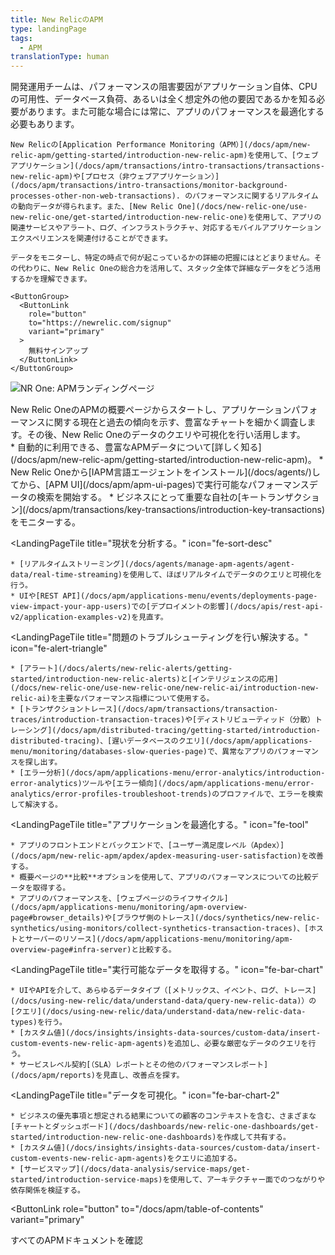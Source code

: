 ```yaml
---
title: New RelicのAPM
type: landingPage
tags:
  - APM
translationType: human
---
```


<LandingPageHero>
  <HeroContent>
    開発運用チームは、パフォーマンスの阻害要因がアプリケーション自体、CPUの可用性、データベース負荷、あるいは全く想定外の他の要因であるかを知る必要があります。また可能な場合には常に、アプリのパフォーマンスを最適化する必要もあります。

    New Relicの[Application Performance Monitoring（APM）](/docs/apm/new-relic-apm/getting-started/introduction-new-relic-apm)を使用して、[ウェブアプリケーション](/docs/apm/transactions/intro-transactions/transactions-new-relic-apm)や[プロセス（非ウェブアプリケーション）](/docs/apm/transactions/intro-transactions/monitor-background-processes-other-non-web-transactions). のパフォーマンスに関するリアルタイムの動向データが得られます。また、[New Relic One](/docs/new-relic-one/use-new-relic-one/get-started/introduction-new-relic-one)を使用して、アプリの関連サービスやアラート、ログ、インフラストラクチャ、対応するモバイルアプリケーションエクスペリエンスを関連付けることができます。

    データをモニターし、特定の時点で何が起こっているかの詳細の把握にはとどまりません。その代わりに、New Relic Oneの総合力を活用して、スタック全体で詳細なデータをどう活用するかを理解できます。

    <ButtonGroup>
      <ButtonLink
        role="button"
        to="https://newrelic.com/signup"
        variant="primary"
      >
        無料サインアップ
      </ButtonLink>
    </ButtonGroup>
  </HeroContent>

  ![NR One: APMランディングページ](./images/nrone-apm-landing-073120.png "NR One: APMランディングページ")

  <figcaption>
    New Relic OneのAPMの概要ページからスタートし、アプリケーションパフォーマンスに関する現在と過去の傾向を示す、豊富なチャートを細かく調査します。その後、New Relic Oneのデータのクエリや可視化を行い活用します。
  </figcaption>
</LandingPageHero>

<LandingPageTileGrid>
  <LandingPageTile
    title="始めてみましょう。"
    icon="fe-check-square"
  >
    * 自動的に利用できる、豊富なAPMデータについて[詳しく知る](/docs/apm/new-relic-apm/getting-started/introduction-new-relic-apm)。
    * New Relic Oneから[IAPM言語エージェントをインストール](/docs/agents/)してから、[APM UI](/docs/apm/apm-ui-pages)で実行可能なパフォーマンスデータの検索を開始する。
    * ビジネスにとって重要な自社の[キートランザクション](/docs/apm/transactions/key-transactions/introduction-key-transactions)をモニターする。
  </LandingPageTile>

  <LandingPageTile
    title="現状を分析する。"
    icon="fe-sort-desc"
  >
    * [リアルタイムストリーミング](/docs/agents/manage-apm-agents/agent-data/real-time-streaming)を使用して、ほぼリアルタイムでデータのクエリと可視化を行う。
    * UIや[REST API](/docs/apm/applications-menu/events/deployments-page-view-impact-your-app-users)での[デプロイメントの影響](/docs/apis/rest-api-v2/application-examples-v2)を見直す。
  </LandingPageTile>

  <LandingPageTile
    title="問題のトラブルシューティングを行い解決する。"
    icon="fe-alert-triangle"
  >
    * [アラート](/docs/alerts/new-relic-alerts/getting-started/introduction-new-relic-alerts)と[インテリジェンスの応用](/docs/new-relic-one/use-new-relic-one/new-relic-ai/introduction-new-relic-ai)を主要なパフォーマンス指標について使用する。
    * [トランザクショントレース](/docs/apm/transactions/transaction-traces/introduction-transaction-traces)や[ディストリビューティッド（分散）トレーシング](/docs/apm/distributed-tracing/getting-started/introduction-distributed-tracing)、[遅いデータベースのクエリ](/docs/apm/applications-menu/monitoring/databases-slow-queries-page)で、異常なアプリのパフォーマンスを探し出す。
    * [エラー分析](/docs/apm/applications-menu/error-analytics/introduction-error-analytics)ツールや[エラー傾向](/docs/apm/applications-menu/error-analytics/error-profiles-troubleshoot-trends)のプロファイルで、エラーを検索して解決する。
  </LandingPageTile>

  <LandingPageTile
    title="アプリケーションを最適化する。"
    icon="fe-tool"
  >
    * アプリのフロントエンドとバックエンドで、[ユーザー満足度レベル（Apdex）](/docs/apm/new-relic-apm/apdex/apdex-measuring-user-satisfaction)を改善する。
    * 概要ページの**比較**オプションを使用して、アプリのパフォーマンスについての比較データを取得する。
    * アプリのパフォーマンスを、[ウェブページのライフサイクル](/docs/apm/applications-menu/monitoring/apm-overview-page#browser_details)や[ブラウザ側のトレース](/docs/synthetics/new-relic-synthetics/using-monitors/collect-synthetics-transaction-traces)、[ホストとサーバーのリソース](/docs/apm/applications-menu/monitoring/apm-overview-page#infra-server)と比較する。
  </LandingPageTile>

  <LandingPageTile
    title="実行可能なデータを取得する。"
    icon="fe-bar-chart"
  >
    * UIやAPIを介して、あらゆるデータタイプ（[メトリックス、イベント、ログ、トレース](/docs/using-new-relic/data/understand-data/query-new-relic-data)）の[クエリ](/docs/using-new-relic/data/understand-data/new-relic-data-types)を行う。
    * [カスタム値](/docs/insights/insights-data-sources/custom-data/insert-custom-events-new-relic-apm-agents)を追加し、必要な厳密なデータのクエリを行う。
    * サービスレベル契約[（SLA）レポートとその他のパフォーマンスレポート](/docs/apm/reports)を見直し、改善点を探す。
  </LandingPageTile>

  <LandingPageTile
    title="データを可視化。"
    icon="fe-bar-chart-2"
  >
    * ビジネスの優先事項と想定される結果についての顧客のコンテキストを含む、さまざまな[チャートとダッシュボード](/docs/dashboards/new-relic-one-dashboards/get-started/introduction-new-relic-one-dashboards)を作成して共有する。
    * [カスタム値](/docs/insights/insights-data-sources/custom-data/insert-custom-events-new-relic-apm-agents)をクエリに追加する。
    * [サービスマップ](/docs/data-analysis/service-maps/get-started/introduction-service-maps)を使用して、アーキテクチャー面でのつながりや依存関係を検証する。
  </LandingPageTile>
</LandingPageTileGrid>

<ButtonLink
  role="button"
  to="/docs/apm/table-of-contents"
  variant="primary"
>
  すべてのAPMドキュメントを確認
</ButtonLink>